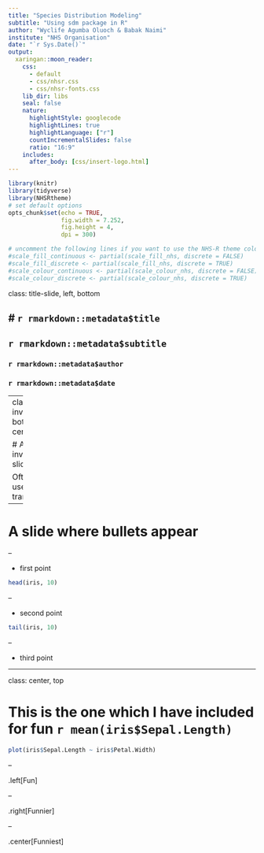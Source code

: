 ```yaml
---
title: "Species Distribution Modeling"
subtitle: "Using sdm package in R"
author: "Wyclife Agumba Oluoch & Babak Naimi"
institute: "NHS Organisation"
date: "`r Sys.Date()`"
output:
  xaringan::moon_reader:
    css: 
      - default
      - css/nhsr.css
      - css/nhsr-fonts.css
    lib_dir: libs
    seal: false
    nature:
      highlightStyle: googlecode
      highlightLines: true
      highlightLanguage: ["r"]
      countIncrementalSlides: false
      ratio: "16:9"
    includes:
      after_body: [css/insert-logo.html]
---
```


```r
library(knitr)
library(tidyverse)
library(NHSRtheme)
# set default options
opts_chunk$set(echo = TRUE,
               fig.width = 7.252,
               fig.height = 4,
               dpi = 300)

# uncomment the following lines if you want to use the NHS-R theme colours by default
#scale_fill_continuous <- partial(scale_fill_nhs, discrete = FALSE)
#scale_fill_discrete <- partial(scale_fill_nhs, discrete = TRUE)
#scale_colour_continuous <- partial(scale_colour_nhs, discrete = FALSE)
#scale_colour_discrete <- partial(scale_colour_nhs, discrete = TRUE)
```

class: title-slide, left, bottom

# `r rmarkdown::metadata$title`
----
## **`r rmarkdown::metadata$subtitle`**
### `r rmarkdown::metadata$author`
### `r rmarkdown::metadata$date`

---
class: inverse, bottom, center

# An inverse slide

Often used for transitions

---

# A slide where bullets appear

--

* first point
```r
head(iris, 10)
```


--

* second point
```r
tail(iris, 10)
```
--

* third point

---

class: center, top

# This is the one which I have included for fun `r mean(iris$Sepal.Length)`
```r
plot(iris$Sepal.Length ~ iris$Petal.Width)
```
--

.left[Fun]

--

.right[Funnier]

--

.center[Funniest]
